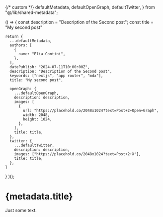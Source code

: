 {/* custom */}
  defaultMetadata,
  defaultOpenGraph,
  defaultTwitter,
} from "@/lib/shared-metadata";

  () => {
    const description = "Description of the Second post";
    const title = "My second post"

    return {
      ...defaultMetadata,
      authors: [
        {
          name: "Elia Contini",
        },
      ],
      datePublish: "2024-07-11T10:00:00Z",
      description: "Description of the Second post",
      keywords: ["nextjs", "app router", "mdx"],
      title: "My second post",

      openGraph: {
        ...defaultOpenGraph,
        description: description,
        images: [
          {
            url: "https://placehold.co/2048x1024?text=Post+2+Open+Graph",
            width: 2048,
            height: 1024,
          },
        ],
        title: title,
      },
      twitter: {
        ...defaultTwitter,
        description: description,
        images: ["https://placehold.co/2048x1024?text=Post+2+X"],
        title: title,
      },
    }

}
)();

# {metadata.title}

<FormatDate date={metadata.datePublish} />

Just some text.

